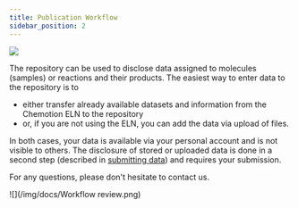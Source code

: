 ```yaml
---
title: Publication Workflow
sidebar_position: 2
---
```



![](/img/docs/workflow_chemotion_repository_final.png)



The repository can be used to disclose data assigned to molecules (samples) or reactions and their products. The easiest way to enter data to the repository is to

- either transfer already available datasets and information from the Chemotion ELN to the repository
- or, if you are not using the ELN, you can add the data via upload of files.

In both cases, your data is available via your personal account and is not visible to others. The disclosure of stored or uploaded data is done in a second step (described in [submitting data](workflow/submit)) and requires your submission.

For any questions, please don't hesitate to contact us.

![](/img/docs/Workflow review.png)

